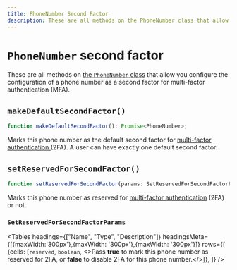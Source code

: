 ---
title: PhoneNumber Second Factor
description: These are all methods on the PhoneNumber class that allow you configure the configuration of a phone number as a second factor for multi-factor authentication (MFA).
---


# `PhoneNumber` second factor

These are all methods on [the `PhoneNumber` class](/docs/references/javascript/phone-number/phone-number) that allow you configure the configuration of a phone number as a second factor for multi-factor authentication (MFA).

## `makeDefaultSecondFactor()`

```typescript
function makeDefaultSecondFactor(): Promise<PhoneNumber>;
```

Marks this phone number as the default second factor for [multi-factor authentication ](/docs/custom-flows/mfa)(2FA). A user can have exactly one default second factor.

## `setReservedForSecondFactor()`

```typescript
function setReservedForSecondFactor(params: SetReservedForSecondFactorParams): Promise<PhoneNumber>;
```

Marks this phone number as reserved for [multi-factor authentication](/docs/custom-flows/mfa) (2FA) or not.

### `SetReservedForSecondFactorParams`

<Tables
  headings={["Name", "Type", "Description"]}
  headingsMeta={[{maxWidth:'300px'},{maxWidth: '300px'},{maxWidth: '300px'}]}
  rows={[
{cells: [<code>reserved</code>, <code>boolean</code>, <>Pass <strong>true</strong> to mark this phone number as reserved for 2FA, or <strong>false</strong> to disable 2FA for this phone number.</>]},
  ]}
/>
